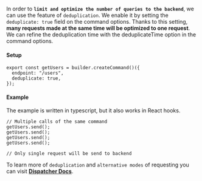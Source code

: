 In order to **`limit and optimize the number of queries to the backend`**, we can use the feature of `deduplication`. We
enable it by setting the `deduplicate: true` field on the command options. Thanks to this setting, **many requests made
at the same time will be optimized to one request**. We can refine the deduplication time with the deduplicateTime
option in the command options.

#### Setup

```tsx
export const getUsers = builder.createCommand()({
  endpoint: "/users",
  deduplicate: true,
});
```

#### Example

The example is written in typescript, but it also works in React hooks.

```tsx
// Multiple calls of the same command
getUsers.send();
getUsers.send();
getUsers.send();
getUsers.send();

// Only single request will be send to backend
```

To learn more of `deduplication` and `alternative modes` of requesting you can visit
**[Dispatcher Docs](/docs/Docs/Dispatcher#dispatching-modes)**.
